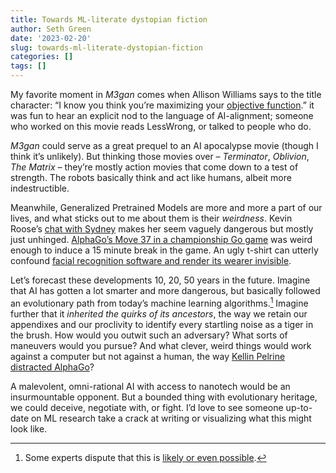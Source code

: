 ```yaml
---
title: Towards ML-literate dystopian fiction
author: Seth Green
date: '2023-02-20'
slug: towards-ml-literate-dystopian-fiction
categories: []
tags: []
---
```


My favorite moment in _M3gan_ comes when Allison Williams says to the title character: "I know you think you’re maximizing your [objective function](http://kronosapiens.github.io/blog/2017/03/28/objective-functions-in-machine-learning.html)." it was fun to hear an explicit nod to the language of AI-alignment; someone who worked on this movie reads LessWrong, or talked to people who do. 

_M3gan_ could serve as a great prequel to an AI apocalypse movie (though I think it's unlikely). But thinking those movies over -- _Terminator_, _Oblivion_, _The Matrix_ -- they're mostly action movies that come down to a test of strength. The robots basically think and act like humans, albeit more indestructible.

Meanwhile, Generalized Pretrained Models are more and more a part of our lives, and what sticks out to me about them is their _weirdness_. Kevin Roose's [chat with Sydney](https://www.nytimes.com/2023/02/17/opinion/letters/bing-chatbot-kevin-roose.html) makes her seem vaguely dangerous but mostly just unhinged. [AlphaGo's Move 37 in a championship Go game](https://www.wired.com/2016/03/two-moves-alphago-lee-sedol-redefined-future/) was weird enough to induce a 15 minute break in the game. An ugly t-shirt can utterly confound [facial recognition software and render its wearer invisible](https://www.wired.co.uk/article/facial-recognition-t-shirt-block). 

Let's forecast these developments 10, 20, 50 years in the future. Imagine that AI has gotten a lot smarter and more dangerous, but basically followed an evolutionary path from today's machine learning algorithms.^[Some experts dispute that this is [likely or even possible](https://twitter.com/ylecun/status/1621805604900585472).] Imagine further that it _inherited the quirks of its ancestors_, the way we retain our appendixes and our proclivity to identify every startling noise as a tiger in the brush. How would you outwit such an adversary? What sorts of maneuvers would you pursue? And what clever, weird things would work against a computer but not against a human, the way [Kellin Pelrine distracted AlphaGo](https://www.ft.com/content/175e5314-a7f7-4741-a786-273219f433a1)?

A malevolent, omni-rational AI with access to nanotech would be an insurmountable opponent. But a bounded thing with evolutionary heritage, we could deceive, negotiate with, or fight. I'd love to see someone up-to-date on ML research take a crack at writing or visualizing what this might look like.